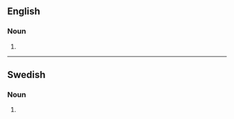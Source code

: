 ==English==

===Noun===
{{head|en|noun plural form}}

# {{plural of|profiler|lang=en}}

----

==Swedish==

===Noun===
{{head|sv|noun form}}

# {{sv-noun-form-indef-gen-pl|profil}}